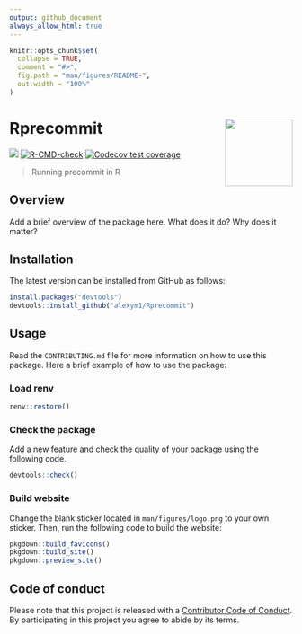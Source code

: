 ---
output: github_document
always_allow_html: true
---

<!-- README.md is generated from README.Rmd. Please edit that file -->

```{r, include = FALSE}
knitr::opts_chunk$set(
  collapse = TRUE,
  comment = "#>",
  fig.path = "man/figures/README-",
  out.width = "100%"
)
```

# Rprecommit <a href=#><img src='man/figures/logo.png' align="right" width="120" /></a>

<!-- badges: start -->
![](https://img.shields.io/badge/github%20version-0.1.0-orange.svg)
[![R-CMD-check](https://github.com/alexym1/Rprecommit/actions/workflows/R-CMD-check.yaml/badge.svg)](https://github.com/alexym1/Rprecommit/actions/workflows/R-CMD-check.yaml)
[![Codecov test coverage](https://codecov.io/gh/alexym1/Rprecommit/branch/main/graph/badge.svg)](https://app.codecov.io/gh/alexym1/Rprecommit?branch=main)
<!-- badges: end -->

> Running precommit in R


## Overview

Add a brief overview of the package here. What does it do? Why does it matter?

## Installation

The latest version can be installed from GitHub as follows: 

```{r eval = FALSE}
install.packages("devtools")
devtools::install_github("alexym1/Rprecommit")
```

## Usage

Read the `CONTRIBUTING.md` file for more information on how to use this package.
Here a brief example of how to use the package:

### Load renv

```{r eval = FALSE}
renv::restore()
```


### Check the package

Add a new feature and check the quality of your package using the following code.

```{r eval = FALSE}
devtools::check()
```


### Build website

Change the blank sticker located in `man/figures/logo.png` to your own sticker. Then, run the following code to build the website:


```{r eval = FALSE}
pkgdown::build_favicons()
pkgdown::build_site()
pkgdown::preview_site()
```


## Code of conduct

Please note that this project is released with a [Contributor Code of Conduct](https://alexym1.github.io/Rprecommit/CONTRIBUTING.html). By participating in this project you agree to abide by its terms.
